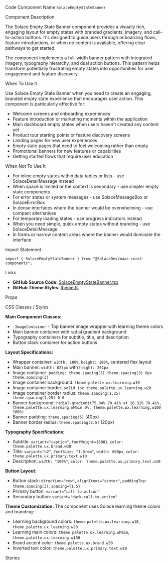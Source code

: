 
<Meta of={SolaceEmptyStateBannerStories} />

<Title>Solace Empty State Banner</Title>

<Description of={SolaceEmptyStateBannerStories} />

<Subtitle>Code Component Name</Subtitle>
`SolaceEmptyStateBanner`

<Subtitle>Component Description</Subtitle>

The Solace Empty State Banner component provides a visually rich, engaging layout for empty states with branded gradients, imagery, and call-to-action buttons. It's designed to guide users through onboarding flows, feature introductions, or when no content is available, offering clear pathways to get started.

The component implements a full-width banner pattern with integrated imagery, typography hierarchy, and dual action buttons. This pattern helps transform potentially frustrating empty states into opportunities for user engagement and feature discovery.

<Subtitle>When To Use It</Subtitle>

Use Solace Empty State Banner when you need to create an engaging, branded empty state experience that encourages user action. This component is particularly effective for:

- Welcome screens and onboarding experiences
- Feature introduction or marketing moments within the application
- Main dashboard empty states when users haven't created any content yet
- Product tour starting points or feature discovery screens
- Landing pages for new user experiences
- Empty state pages that need to feel welcoming rather than empty
- Promotional banners for new features or capabilities
- Getting started flows that require user education

<Subtitle>When Not To Use It</Subtitle>

- For inline empty states within data tables or lists - use SolaceDetailMessage instead
- When space is limited or the context is secondary - use simpler empty state components
- For error states or system messages - use SolaceMessageBox or SolaceErrorBox
- In dense interfaces where the banner would be overwhelming - use compact alternatives
- For temporary loading states - use progress indicators instead
- When you need simple, quick empty states without branding - use SolaceDetailMessage
- In forms or narrow content areas where the banner would dominate the interface

<Subtitle>Import Statement</Subtitle>

```tsx
import { SolaceEmptyStateBanner } from "@SolaceDev/maas-react-components";
```

<Subtitle>Links</Subtitle>

- **GitHub Source Code**: [SolaceEmptyStateBanner.tsx](https://github.com/SolaceDev/maas-react-components/blob/main/src/components/SolaceEmptyStateBanner.tsx)
- **GitHub Theme Styles**: <a href="https://github.com/SolaceDev/maas-react-components/blob/main/src/resources/theme.ts" target="_blank">theme.ts</a>

<Subtitle>Props</Subtitle>

<ArgTypes of={SolaceEmptyStateBannerStories} />

<Subtitle>CSS Classes / Styles</Subtitle>

**Main Component Classes:**

- `.ImageContainer` - Top banner image wrapper with learning theme colors
- Main banner container with radial gradient background
- Typography containers for subtitle, title, and description
- Button stack container for action buttons

**Layout Specifications:**

- Wrapper container: `width: 100%`, `height: 100%`, centered flex layout
- Main banner: `width: 825px` with `height: 261px`
- Image container: `padding: theme.spacing(3) theme.spacing(3) 0px theme.spacing(3)`
- Image container background: `theme.palette.ux.learning.w10`
- Image container border: `solid 1px theme.palette.ux.learning.w20`
- Image container border radius: `theme.spacing(1.25) theme.spacing(1.25) 0 0`
- Banner background: `radial-gradient(75.04% 70.41% at 20.32% 70.41%, theme.palette.ux.learning.wMain 0%, theme.palette.ux.learning.w100 100%)`
- Banner padding: `theme.spacing(5)` (40px)
- Banner border radius: `theme.spacing(2.5)` (20px)

**Typography Specifications:**

- Subtitle: `variant="caption"`, `fontWeight={600}`, `color: theme.palette.ux.brand.w30`
- Title: `variant="h2"`, `fontSize: "1.5rem"`, `width: 600px`, `color: theme.palette.ux.primary.text.w10`
- Description: `width: "100%"`, `color: theme.palette.ux.primary.text.w10`

**Button Layout:**

- Button stack: `direction="row"`, `alignItems="center"`, `paddingTop: theme.spacing(3)`, `spacing={1.5}`
- Primary button: `variant="call-to-action"`
- Secondary button: `variant="dark-call-to-action"`

**Theme Customization:**
The component uses Solace learning theme colors and branding:

- Learning background colors: `theme.palette.ux.learning.w10`, `theme.palette.ux.learning.w20`
- Learning main colors: `theme.palette.ux.learning.wMain`, `theme.palette.ux.learning.w100`
- Brand accent color: `theme.palette.ux.brand.w30`
- Inverted text color: `theme.palette.ux.primary.text.w10`

<Subtitle>Stories</Subtitle>

<CustomStories />
